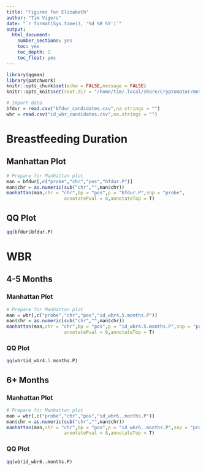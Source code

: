 ```yaml
---
title: "Figures for Elizabeth"
author: "Tim Vigers"
date: "`r format(Sys.time(), '%d %B %Y')`"
output:
  html_document:
    number_sections: yes
    toc: yes
    toc_depth: 2
    toc_float: yes
---
```


```r
library(qqman)
library(patchwork)
knitr::opts_chunk$set(echo = FALSE,message = FALSE)
knitr::opts_knit$set(root.dir = "/home/tim/.local/share/Cryptomator/mnt/Vault/School/Statistical Genomics/EWAS/results/late_infancy")
```

```r
# Import data
bfdur = read.csv("bfdur_candidates.csv",na.strings = "")
wbr = read.csv("id_wbr_candidates.csv",na.strings = "")
```

# Breastfeeding Duration

## Manhattan Plot

```r
# Prepare for Manhattan plot
man = bfdur[,c("probe","chr","pos","bfdur.P")]
man$chr = as.numeric(sub("chr","",man$chr))
manhattan(man,chr = "chr",bp = "pos",p = "bfdur.P",snp = "probe",
                     annotatePval = 8,annotateTop = T)
```

## QQ Plot

```r
qq(bfdur$bfdur.P)
```

# WBR

## 4-5 Months

### Manhattan Plot

```r
# Prepare for Manhattan plot
man = wbr[,c("probe","chr","pos","id_wbr4.5.months.P")]
man$chr = as.numeric(sub("chr","",man$chr))
manhattan(man,chr = "chr",bp = "pos",p = "id_wbr4.5.months.P",snp = "probe",
                     annotatePval = 8,annotateTop = T)
```

### QQ Plot

```r
qq(wbr$id_wbr4.5.months.P)
```

## 6+ Months

### Manhattan Plot

```r
# Prepare for Manhattan plot
man = wbr[,c("probe","chr","pos","id_wbr6..months.P")]
man$chr = as.numeric(sub("chr","",man$chr))
manhattan(man,chr = "chr",bp = "pos",p = "id_wbr6..months.P",snp = "probe",
                     annotatePval = 8,annotateTop = T)
```

### QQ Plot

```r
qq(wbrid_wbr6..months.P)
```
